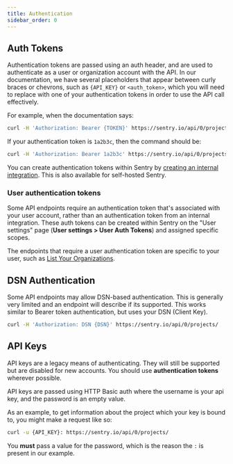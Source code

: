 ```yaml
---
title: Authentication
sidebar_order: 0
---
```


## Auth Tokens

Authentication tokens are passed using an auth header, and are used to authenticate as a user or organization account with the API. In our documentation, we have several placeholders that appear between curly braces or chevrons, such as `{API_KEY}` or `<auth_token>`, which you will need to replace with one of your authentication tokens in order to use the API call effectively.

For example, when the documentation says:

```bash
curl -H 'Authorization: Bearer {TOKEN}' https://sentry.io/api/0/projects/
```

If your authentication token is `1a2b3c`, then the command should be:

```bash
curl -H 'Authorization: Bearer 1a2b3c' https://sentry.io/api/0/projects/
```

You can create authentication tokens within Sentry by [creating an internal integration](/organization/integrations/integration-platform/#internal-integrations). This is also available for self-hosted Sentry.

### User authentication tokens

Some API endpoints require an authentication token that's associated with your user account, rather than an authentication token from an internal integration. These auth tokens can be created within Sentry on the "User settings" page (**User settings > User Auth Tokens**) and assigned specific scopes.

The endpoints that require a user authentication token are specific to your user, such as [List Your Organizations](/api/organizations/list-your-organizations/).

## DSN Authentication

Some API endpoints may allow DSN-based authentication. This is generally very limited and an endpoint will describe if its supported. This works similar to Bearer token authentication, but uses your DSN (Client Key).

```bash
curl -H 'Authorization: DSN {DSN}' https://sentry.io/api/0/projects/
```

## API Keys

<Alert level="warning" title="Note">

API keys are a legacy means of authenticating. They will still be supported but are disabled for new accounts. You should use **authentication tokens** wherever possible.

</Alert>

API keys are passed using HTTP Basic auth where the username is your api key, and the password is an empty value.

As an example, to get information about the project which your key is bound to, you might make a request like so:

```bash
curl -u {API_KEY}: https://sentry.io/api/0/projects/
```

<Note>

You **must** pass a value for the password, which is the reason the `:` is present in our example.

</Note>
